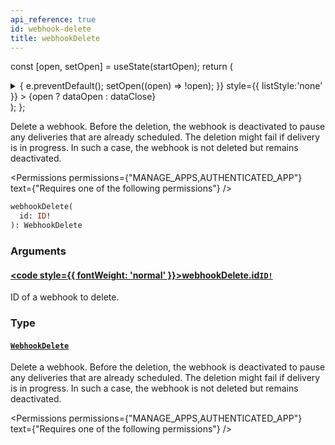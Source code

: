 ```yaml
---
api_reference: true
id: webhook-delete
title: webhookDelete
---
```






const [open, setOpen] = useState(startOpen);
return (
<details {...(open ? { open: true } : {})} className="details" style={{ border:'none', boxShadow:'none', background:'var(--ifm-background-color)' }}>
<summary
onClick={(e) => {
e.preventDefault();
setOpen((open) => !open);
}}
style={{ listStyle:'none' }} >
{open ? dataOpen : dataClose}
</summary>
{open && children}
</details>
);
};

Delete a webhook. Before the deletion, the webhook is deactivated to pause any deliveries that are already scheduled. The deletion might fail if delivery is in progress. In such a case, the webhook is not deleted but remains deactivated.


<Permissions permissions={"MANAGE_APPS,AUTHENTICATED_APP"} text={"Requires one of the following permissions"} />


```graphql
webhookDelete(
  id: ID!
): WebhookDelete
```

### Arguments

#### [<code style={{ fontWeight: 'normal' }}>webhookDelete.<b>id</b></code>](#)<Bullet />[`ID!`](../../../api-reference/miscellaneous/scalars/id.mdx) <Badge class="badge badge--secondary" text="non-null"/> <Badge class="badge badge--secondary" text="scalar"/> <Badge class="badge badge--secondary" text="miscellaneous"/>

ID of a webhook to delete.

### Type

#### [`WebhookDelete`](../../../api-reference/webhooks/objects/webhook-delete.mdx) <Badge class="badge badge--secondary" text="object"/> <Badge class="badge badge--secondary" text="webhooks"/>

Delete a webhook. Before the deletion, the webhook is deactivated to pause any deliveries that are already scheduled. The deletion might fail if delivery is in progress. In such a case, the webhook is not deleted but remains deactivated.


<Permissions permissions={"MANAGE_APPS,AUTHENTICATED_APP"} text={"Requires one of the following permissions"} />


